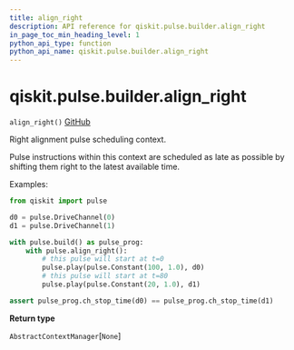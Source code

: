 ```yaml
---
title: align_right
description: API reference for qiskit.pulse.builder.align_right
in_page_toc_min_heading_level: 1
python_api_type: function
python_api_name: qiskit.pulse.builder.align_right
---
```


<span id="qiskit-pulse-builder-align-right" />

# qiskit.pulse.builder.align\_right

<span id="qiskit.pulse.builder.align_right" />

`align_right()` [GitHub](https://github.com/qiskit/qiskit/tree/stable/0.16/qiskit/pulse/builder.py "view source code")

Right alignment pulse scheduling context.

Pulse instructions within this context are scheduled as late as possible by shifting them right to the latest available time.

Examples:

```python
from qiskit import pulse

d0 = pulse.DriveChannel(0)
d1 = pulse.DriveChannel(1)

with pulse.build() as pulse_prog:
    with pulse.align_right():
        # this pulse will start at t=0
        pulse.play(pulse.Constant(100, 1.0), d0)
        # this pulse will start at t=80
        pulse.play(pulse.Constant(20, 1.0), d1)

assert pulse_prog.ch_stop_time(d0) == pulse_prog.ch_stop_time(d1)
```

**Return type**

`AbstractContextManager`\[`None`]

